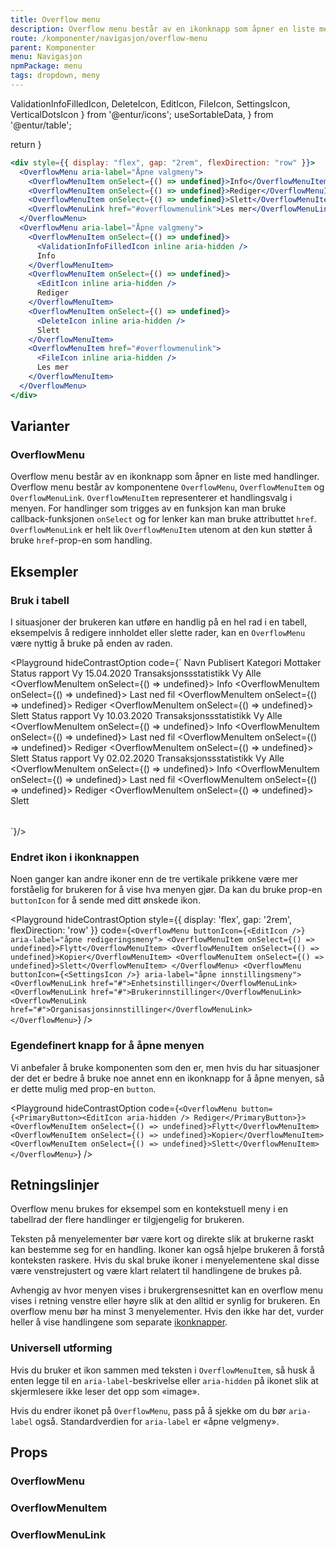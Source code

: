 ```yaml
---
title: Overflow menu
description: Overflow menu består av en ikonknapp som åpner en liste med handlinger når man klikker på den.
route: /komponenter/navigasjon/overflow-menu
parent: Komponenter
menu: Navigasjon
npmPackage: menu
tags: dropdown, meny
---
```


  ValidationInfoFilledIcon,
  DeleteIcon,
  EditIcon,
  FileIcon,
  SettingsIcon,
  VerticalDotsIcon
} from '@entur/icons';
  useSortableData,
} from '@entur/table';

  return <SEO title={props.pageContext.frontmatter.title} description={props.pageContext.frontmatter.description} pathname={props.pageContext.frontmatter.route} />
}

<PageHeader />

```jsx
<div style={{ display: "flex", gap: "2rem", flexDirection: "row" }}>
  <OverflowMenu aria-label="Åpne valgmeny">
    <OverflowMenuItem onSelect={() => undefined}>Info</OverflowMenuItem>
    <OverflowMenuItem onSelect={() => undefined}>Rediger</OverflowMenuItem>
    <OverflowMenuItem onSelect={() => undefined}>Slett</OverflowMenuItem>
    <OverflowMenuLink href="#overflowmenulink">Les mer</OverflowMenuLink>
  </OverflowMenu>
  <OverflowMenu aria-label="Åpne valgmeny">
    <OverflowMenuItem onSelect={() => undefined}>
      <ValidationInfoFilledIcon inline aria-hidden />
      Info
    </OverflowMenuItem>
    <OverflowMenuItem onSelect={() => undefined}>
      <EditIcon inline aria-hidden />
      Rediger
    </OverflowMenuItem>
    <OverflowMenuItem onSelect={() => undefined}>
      <DeleteIcon inline aria-hidden />
      Slett
    </OverflowMenuItem>
    <OverflowMenuItem href="#overflowmenulink">
      <FileIcon inline aria-hidden />
      Les mer
    </OverflowMenuItem>
  </OverflowMenu>
</div>
```

## Varianter

### OverflowMenu

Overflow menu består av en ikonknapp som åpner en liste med handlinger.
Overflow menu består av komponentene `OverflowMenu`, `OverflowMenuItem` og `OverflowMenuLink`.
`OverflowMenuItem` representerer et handlingsvalg i menyen. For handlinger som trigges av en funksjon kan man bruke
callback-funksjonen `onSelect` og for lenker kan man bruke attributtet `href`.
`OverflowMenuLink` er helt lik `OverflowMenuItem` utenom at den kun støtter å bruke `href`-prop-en som handling.

## Eksempler

### Bruk i tabell

I situasjoner der brukeren kan utføre en handlig på en hel rad i en tabell, eksempelvis å redigere innholdet eller slette rader,
kan en `OverflowMenu` være nyttig å bruke på enden av raden. 

<Playground hideContrastOption code={`<Table>
    <TableHead>
      <TableRow>
        <HeaderCell>Navn</HeaderCell>
        <HeaderCell>Publisert</HeaderCell>
        <HeaderCell>Kategori</HeaderCell>
        <HeaderCell>Mottaker</HeaderCell>
        <HeaderCell padding="overflow-menu"></HeaderCell>
      </TableRow>
    </TableHead>
    <TableBody>
      <TableRow>
        <DataCell>Status rapport Vy</DataCell>
        <DataCell>15.04.2020</DataCell>
        <DataCell>Transaksjonssstatistikk</DataCell>
        <DataCell>Vy Alle</DataCell>
        <DataCell padding="overflow-menu">
          <OverflowMenu>
            <OverflowMenuItem onSelect={() => undefined}>
              <ValidationInfoFilledIcon inline aria-hidden />
              Info
            </OverflowMenuItem>
            <OverflowMenuItem onSelect={() => undefined}>
              <FileIcon inline aria-hidden />
              Last ned fil
            </OverflowMenuItem>
            <OverflowMenuItem onSelect={() => undefined}>
              <EditIcon inline aria-hidden />
              Rediger
            </OverflowMenuItem>
            <OverflowMenuItem onSelect={() => undefined}>
              <DeleteIcon inline aria-hidden />
              Slett
            </OverflowMenuItem>
          </OverflowMenu>
        </DataCell>
      </TableRow>
      <TableRow>
        <DataCell>Status rapport Vy</DataCell>
        <DataCell>10.03.2020</DataCell>
        <DataCell>Transaksjonssstatistikk</DataCell>
        <DataCell>Vy Alle</DataCell>
        <DataCell padding="overflow-menu">
          <OverflowMenu>
            <OverflowMenuItem onSelect={() => undefined}>
              <ValidationInfoFilledIcon inline aria-hidden />
              Info
            </OverflowMenuItem>
            <OverflowMenuItem onSelect={() => undefined}>
              <FileIcon inline aria-hidden />
              Last ned fil
            </OverflowMenuItem>
            <OverflowMenuItem onSelect={() => undefined}>
              <EditIcon inline aria-hidden />
              Rediger
            </OverflowMenuItem>
            <OverflowMenuItem onSelect={() => undefined}>
              <DeleteIcon inline aria-hidden />
              Slett
            </OverflowMenuItem>
          </OverflowMenu>
        </DataCell>
      </TableRow>
      <TableRow>
        <DataCell>Status rapport Vy</DataCell>
        <DataCell>02.02.2020</DataCell>
        <DataCell>Transaksjonssstatistikk</DataCell>
        <DataCell>Vy Alle</DataCell>
        <DataCell padding="overflow-menu">
          <OverflowMenu>
            <OverflowMenuItem onSelect={() => undefined}>
              <ValidationInfoFilledIcon inline aria-hidden />
              Info
            </OverflowMenuItem>
            <OverflowMenuItem onSelect={() => undefined}>
              <FileIcon inline aria-hidden />
              Last ned fil
            </OverflowMenuItem>
            <OverflowMenuItem onSelect={() => undefined}>
              <EditIcon inline aria-hidden />
              Rediger
            </OverflowMenuItem>
            <OverflowMenuItem onSelect={() => undefined}>
              <DeleteIcon inline aria-hidden />
              Slett
            </OverflowMenuItem>
          </OverflowMenu>
        </DataCell>
      </TableRow>
    </TableBody>
  </Table>`}/>

### Endret ikon i ikonknappen

Noen ganger kan andre ikoner enn de tre vertikale prikkene <VerticalDotsIcon inline /> være mer
forståelig for brukeren for å vise hva menyen gjør. Da kan du bruke prop-en `buttonIcon` for å sende
med ditt ønskede ikon.

<Playground
  hideContrastOption
  style={{ display: 'flex', gap: '2rem', flexDirection: 'row' }}
  code={`<OverflowMenu buttonIcon={<EditIcon />} aria-label="åpne redigeringsmeny">
    <OverflowMenuItem onSelect={() => undefined}>Flytt</OverflowMenuItem>
    <OverflowMenuItem onSelect={() => undefined}>Kopier</OverflowMenuItem>
    <OverflowMenuItem onSelect={() => undefined}>Slett</OverflowMenuItem>
  </OverflowMenu>
  <OverflowMenu buttonIcon={<SettingsIcon />} aria-label="åpne innstillingsmeny">
    <OverflowMenuLink href="#">Enhetsinstillinger</OverflowMenuLink>
    <OverflowMenuLink href="#">Brukerinnstillinger</OverflowMenuLink>
    <OverflowMenuLink href="#">Organisasjonsinnstillinger</OverflowMenuLink>
  </OverflowMenu>`}
 />

### Egendefinert knapp for å åpne menyen

Vi anbefaler å bruke komponenten som den er, men hvis du har situasjoner der det er bedre å
bruke noe annet enn en ikonknapp for å åpne menyen, så er dette mulig med prop-en `button`.

<Playground
  hideContrastOption
  code={`<OverflowMenu button={<PrimaryButton><EditIcon aria-hidden /> Rediger</PrimaryButton>}>
    <OverflowMenuItem onSelect={() => undefined}>Flytt</OverflowMenuItem>
    <OverflowMenuItem onSelect={() => undefined}>Kopier</OverflowMenuItem>
    <OverflowMenuItem onSelect={() => undefined}>Slett</OverflowMenuItem>
  </OverflowMenu>`}
 />

## Retningslinjer

Overflow menu brukes for eksempel som en kontekstuell meny i en tabellrad der flere handlinger er tilgjengelig for brukeren.

Teksten på menyelementer bør være kort og direkte slik at brukerne raskt kan bestemme seg for en handling. 
Ikoner kan også hjelpe brukeren å forstå konteksten raskere. Hvis du skal bruke ikoner i menyelementene skal 
disse være venstrejustert og være klart relatert til handlingene de brukes på.

Avhengig av hvor menyen vises i brukergrensesnittet kan en overflow menu vises i retning venstre eller høyre 
slik at den alltid er synlig for brukeren. En overflow menu bør ha minst 3 menyelementer. Hvis den ikke har det, 
vurder heller å vise handlingene som separate [ikonknapper](../../knapper/icon-button).

### Universell utforming

Hvis du bruker et ikon sammen med teksten i `OverflowMenuItem`, så husk å enten legge til en
`aria-label`-beskrivelse eller `aria-hidden` på ikonet slik at skjermlesere ikke leser det
opp som «image».

Hvis du endrer ikonet på `OverflowMenu`, pass på å sjekke om du bør `aria-label` også.
Standardverdien for `aria-label` er «åpne velgmeny».

## Props

### OverflowMenu

<ImportStatement imports="OverflowMenu" packageName={props.pageContext.frontmatter.npmPackage} />
<Props componentName="OverflowMenu" />

### OverflowMenuItem

<ImportStatement imports="OverflowMenuItem" packageName={props.pageContext.frontmatter.npmPackage} />
<Props componentName="OverflowMenuItem" />

### OverflowMenuLink

<ImportStatement imports="OverflowMenuLink" packageName={props.pageContext.frontmatter.npmPackage} />
<Props componentName="OverflowMenuLink" />
